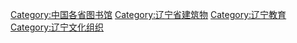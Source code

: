 [[Category:中国各省图书馆|Category:中国各省图书馆]]
[[Category:辽宁省建筑物|Category:辽宁省建筑物]]
[[Category:辽宁教育|Category:辽宁教育]]
[[Category:辽宁文化组织|Category:辽宁文化组织]]